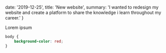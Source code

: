 
  date: '2019-12-25',
  title: 'New website',
  summary: 'I wanted to redesign my website and create a platform to share the knowledge i learn throughout my career.'
}

Lorem ipsum

```css
body {
    background-color: red;
}
```